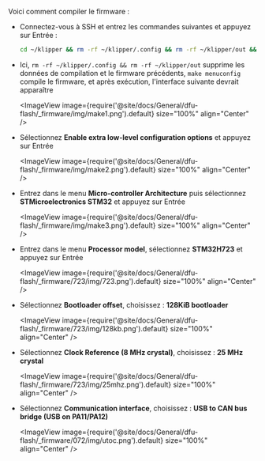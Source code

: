 Voici comment compiler le firmware :
* Connectez-vous à SSH et entrez les commandes suivantes et appuyez sur Entrée :

    ```bash
    cd ~/klipper && rm -rf ~/klipper/.config && rm -rf ~/klipper/out && make menuconfig
    ```

* Ici, `rm -rf ~/klipper/.config && rm -rf ~/klipper/out` supprime les données de compilation et le firmware précédents, `make menuconfig` compile le firmware, et après exécution, l'interface suivante devrait apparaître

    <ImageView image={require('@site/docs/General/dfu-flash/_firmware/img/make1.png').default} size="100%" align="Center" />

* Sélectionnez **Enable extra low-level configuration options** et appuyez sur Entrée

    <ImageView image={require('@site/docs/General/dfu-flash/_firmware/img/make2.png').default} size="100%" align="Center" />

* Entrez dans le menu **Micro-controller Architecture** puis sélectionnez **STMicroelectronics STM32** et appuyez sur Entrée

    <ImageView image={require('@site/docs/General/dfu-flash/_firmware/img/make3.png').default} size="100%" align="Center" />

* Entrez dans le menu **Processor model**, sélectionnez **STM32H723** et appuyez sur Entrée

    <ImageView image={require('@site/docs/General/dfu-flash/_firmware/723/img/723.png').default} size="100%" align="Center" />

* Sélectionnez **Bootloader offset**, choisissez : **128KiB bootloader**

    <ImageView image={require('@site/docs/General/dfu-flash/_firmware/723/img/128kb.png').default} size="100%" align="Center" />

* Sélectionnez **Clock Reference (8 MHz crystal)**, choisissez : **25 MHz crystal**

    <ImageView image={require('@site/docs/General/dfu-flash/_firmware/723/img/25mhz.png').default} size="100%" align="Center" />

* Sélectionnez **Communication interface**, choisissez : **USB to CAN bus bridge (USB on PA11/PA12)**

    <ImageView image={require('@site/docs/General/dfu-flash/_firmware/072/img/utoc.png').default} size="100%" align="Center" />